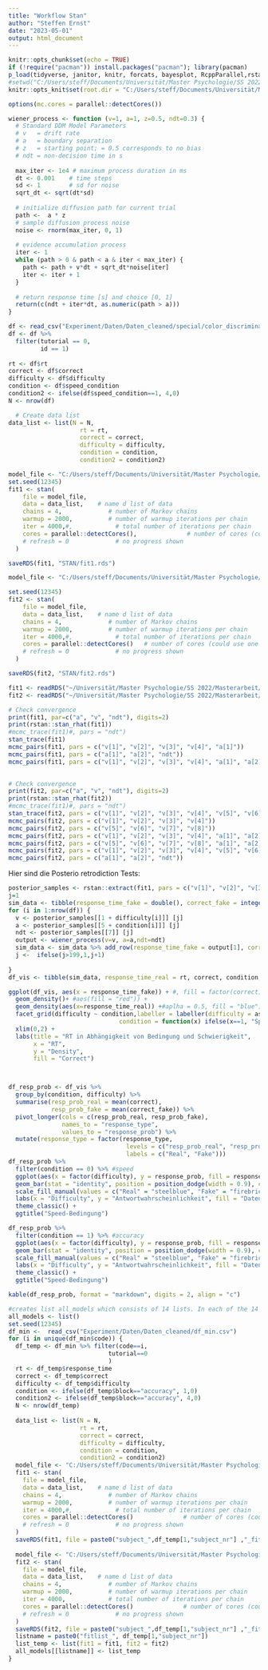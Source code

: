 ```yaml
---
title: "Workflow Stan"
author: "Steffen Ernst"
date: "2023-05-01"
output: html_document
---
```




```r
knitr::opts_chunk$set(echo = TRUE)
if (!require("pacman")) install.packages("pacman"); library(pacman)
p_load(tidyverse, janitor, knitr, forcats, bayesplot, RcppParallel,rstan)
#setwd("C:/Users/steff/Documents/Universität/Master Psychologie/SS 2022/Masterarbeit")
knitr::opts_knit$set(root.dir = "C:/Users/steff/Documents/Universität/Master Psychologie/SS 2022/Masterarbeit")

options(mc.cores = parallel::detectCores())

```


```r
wiener_process <- function (v=1, a=1, z=0.5, ndt=0.3) {
  # Standard DDM Model Parameters
  # v   = drift rate
  # a   = boundary separation
  # z   = starting point; = 0.5 corresponds to no bias
  # ndt = non-decision time in s
  
  max_iter <- 1e4 # maximum process duration in ms
  dt <- 0.001    # time steps
  sd <- 1        # sd for noise
  sqrt_dt <- sqrt(dt*sd)
  
  # initialize diffusion path for current trial
  path <-  a * z
  # sample diffusion process noise
  noise <- rnorm(max_iter, 0, 1)
  
  # evidence accumulation process
  iter <- 1
  while (path > 0 & path < a & iter < max_iter) {
    path <- path + v*dt + sqrt_dt*noise[iter]
    iter <- iter + 1
  }
  
  # return response time [s] and choice [0, 1]
  return(c(ndt + iter*dt, as.numeric(path > a)))
}

```

```r
df <- read_csv("Experiment/Daten/Daten_cleaned/special/color_discrimination_data.csv")
df <- df %>% 
  filter(tutorial == 0,
         id == 1)
  
rt <- df$rt
correct <- df$correct
difficulty <- df$difficulty
condition <- df$speed_condition
condition2 <- ifelse(df$speed_condition==1, 4,0)
N <- nrow(df)

  # Create data list
data_list <- list(N = N,
                    rt = rt,
                    correct = correct,
                    difficulty = difficulty,
                    condition = condition,
                    condition2 = condition2)
```


```r
model_file <- "C:/Users/steff/Documents/Universität/Master Psychologie/SS 2022/Masterarbeit/Skripte/model1.stan"
set.seed(12345)
fit1 <- stan(
    file = model_file,
    data = data_list,    # name d list of data
    chains = 4,             # number of Markov chains
    warmup = 2000,          # number of warmup iterations per chain
    iter = 4000,#,            # total number of iterations per chain
    cores = parallel::detectCores(),              # number of cores (could use one per chain)
    # refresh = 0             # no progress shown
  )

saveRDS(fit1, "STAN/fit1.rds")
```

```r
model_file <- "C:/Users/steff/Documents/Universität/Master Psychologie/SS 2022/Masterarbeit/Skripte/model2.stan"

set.seed(12345)
fit2 <- stan(
    file = model_file,
    data = data_list,    # name d list of data
    chains = 4,             # number of Markov chains
    warmup = 2000,          # number of warmup iterations per chain
    iter = 4000,#,            # total number of iterations per chain
    cores = parallel::detectCores()   # number of cores (could use one per chain)
    # refresh = 0             # no progress shown
  )

saveRDS(fit2, "STAN/fit2.rds")
```

```r
fit1 <- readRDS("~/Universität/Master Psychologie/SS 2022/Masterarbeit/STAN/fit1.rds")
fit2 <- readRDS("~/Universität/Master Psychologie/SS 2022/Masterarbeit/STAN/fit2.rds")
```

```r
# Check convergence
print(fit1, par=c("a", "v", "ndt"), digits=2)
print(rstan::stan_rhat(fit1))
#mcmc_trace(fit1)#, pars = "ndt")
stan_trace(fit1)
mcmc_pairs(fit1, pars = c("v[1]", "v[2]", "v[3]", "v[4]", "a[1]"))
mcmc_pairs(fit1, pars = c("a[1]", "a[2]", "ndt"))
mcmc_pairs(fit1, pars = c("v[1]", "v[2]", "v[3]", "v[4]", "a[1]", "a[2]", "ndt"))
  
```

```r
# Check convergence
print(fit2, par=c("a", "v", "ndt"), digits=2)
print(rstan::stan_rhat(fit2))
#mcmc_trace(fit1)#, pars = "ndt")
stan_trace(fit2, pars = c("v[1]", "v[2]", "v[3]", "v[4]", "v[5]", "v[6]", "v[7]", "v[8]"))
mcmc_pairs(fit2, pars = c("v[1]", "v[2]", "v[3]", "v[4]"))
mcmc_pairs(fit2, pars = c("v[5]", "v[6]", "v[7]", "v[8]"))           
mcmc_pairs(fit2, pars = c("v[1]", "v[2]", "v[3]", "v[4]", "a[1]", "a[2]", "ndt"))
mcmc_pairs(fit2, pars = c("v[5]", "v[6]", "v[7]", "v[8]", "a[1]", "a[2]", "ndt"))
mcmc_pairs(fit2, pars = c("v[1]", "v[2]", "v[3]", "v[4]", "v[5]", "v[6]", "v[7]", "v[8]"))
mcmc_pairs(fit2, pars = c("a[1]", "a[2]", "ndt"))

```


Hier sind die Posterio retrodiction Tests:
```r

posterior_samples <- rstan::extract(fit1, pars = c("v[1]", "v[2]", "v[3]", "v[4]", "a[1]", "a[2]", "ndt"))
j=1
sim_data <- tibble(response_time_fake = double(), correct_fake = integer())
for (i in 1:nrow(df)) {
  v <- posterior_samples[[1 + difficulty[i]]] [j]
  a <- posterior_samples[[5 + condition[i]]] [j]
  ndt <- posterior_samples[[7]] [j]
  output <- wiener_process(v=v, a=a,ndt=ndt)
  sim_data <- sim_data %>% add_row(response_time_fake = output[1], correct_fake = output[2])
  j <-  ifelse(j>199,1,j+1)
  
}
df_vis <- tibble(sim_data, response_time_real = rt, correct, condition, difficulty)

ggplot(df_vis, aes(x = response_time_fake)) + #, fill = factor(correct))) +
  geom_density()+ #aes(fill = "red")) +
  geom_density(aes(x=response_time_real)) +#aplha = 0.5, fill = "blue")) + 
  facet_grid(difficulty ~ condition,labeller = labeller(difficulty = as.character, 
                               condition = function(x) ifelse(x==1, "Speed", "Accuracy"))) +
  xlim(0,2) +
  labs(title = "RT in Abhängigkeit von Bedingung und Schwierigkeit",
       x = "RT",
       y = "Density",
       fill = "Correct")



df_resp_prob <- df_vis %>%
  group_by(condition, difficulty) %>%
  summarise(resp_prob_real = mean(correct),
            resp_prob_fake = mean(correct_fake)) %>%
  pivot_longer(cols = c(resp_prob_real, resp_prob_fake),
               names_to = "response_type",
               values_to = "response_prob") %>%
  mutate(response_type = factor(response_type,
                                 levels = c("resp_prob_real", "resp_prob_fake"),
                                 labels = c("Real", "Fake")))
df_resp_prob %>%  
  filter(condition == 0) %>% #speed
  ggplot(aes(x = factor(difficulty), y = response_prob, fill = response_type)) +
  geom_bar(stat = "identity", position = position_dodge(width = 0.9), color = "black") +
  scale_fill_manual(values = c("Real" = "steelblue", "Fake" = "firebrick")) +
  labs(x = "Difficulty", y = "Antwortwahrscheinlichkeit", fill = "Datenart") +
  theme_classic() + 
  ggtitle("Speed-Bedingung")

df_resp_prob %>%  
  filter(condition == 1) %>% #accuracy
  ggplot(aes(x = factor(difficulty), y = response_prob, fill = response_type)) +
  geom_bar(stat = "identity", position = position_dodge(width = 0.9), color = "black") +
  scale_fill_manual(values = c("Real" = "steelblue", "Fake" = "firebrick")) +
  labs(x = "Difficulty", y = "Antwortwahrscheinlichkeit", fill = "Datenart") +
  theme_classic() + 
  ggtitle("Speed-Bedingung")

kable(df_resp_prob, format = "markdown", digits = 2, align = "c")
```

```r
#creates list all_models which consists of 14 lists. In each of the 14 lists there are 2 models
all_models <- list()
set.seed(12345)
df_min <-  read_csv("Experiment/Daten/Daten_cleaned/df_min.csv")
for (i in unique(df_min$code)) {
  df_temp <- df_min %>% filter(code==i,
                            tutorial==0
                            ) 
  rt <- df_temp$response_time
  correct <- df_temp$correct
  difficulty <- df_temp$difficulty
  condition <- ifelse(df_temp$block=="accuracy", 1,0)
  condition2 <- ifelse(df_temp$block=="accuracy", 4,0)
  N <- nrow(df_temp)
  
  data_list <- list(N = N,
                    rt = rt,
                    correct = correct,
                    difficulty = difficulty,
                    condition = condition,
                    condition2 = condition2)
  model_file <- "C:/Users/steff/Documents/Universität/Master Psychologie/SS 2022/Masterarbeit/Skripte/model1.stan"
  fit1 <- stan(
    file = model_file,
    data = data_list,    # name d list of data
    chains = 4,             # number of Markov chains
    warmup = 2000,          # number of warmup iterations per chain
    iter = 4000,#,            # total number of iterations per chain
    cores = parallel::detectCores()              # number of cores (could use one per chain)
    # refresh = 0             # no progress shown
  )
  saveRDS(fit1, file = paste0("subject_",df_temp[1,"subject_nr"] ,"_fit1"))
  
  model_file <- "C:/Users/steff/Documents/Universität/Master Psychologie/SS 2022/Masterarbeit/Skripte/model2.stan"# to do
  fit2 <- stan(
    file = model_file,
    data = data_list,    # name d list of data
    chains = 4,             # number of Markov chains
    warmup = 2000,          # number of warmup iterations per chain
    iter = 4000,            # total number of iterations per chain
    cores = parallel::detectCores()              # number of cores (could use one per chain)
    # refresh = 0             # no progress shown
  )
  saveRDS(fit2, file = paste0("subject_",df_temp[1,"subject_nr"] ,"_fit2"))
  listname = paste0("fitlist_", df_temp[1,"subject_nr"])
  list_temp <- list(fit1 = fit1, fit2 = fit2)
  all_models[[listname]] <- list_temp
}
```

